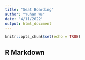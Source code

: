 ```yaml
---
title: "Seat Boarding"
author: "Yuhan Wu"
date: "4/11/2022"
output: html_document
---
```


```r
knitr::opts_chunk$set(echo = TRUE)
```

## R Markdown

```r

```

